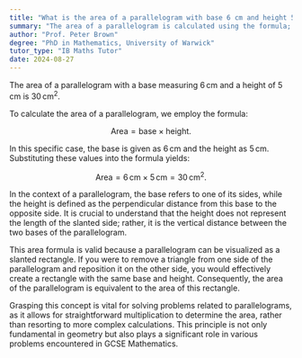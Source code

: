 ```yaml
---
title: "What is the area of a parallelogram with base 6 cm and height 5 cm?"
summary: "The area of a parallelogram is calculated using the formula; Area = base × height. For a base of 6 cm and height of 5 cm, the area is 30 cm²."
author: "Prof. Peter Brown"
degree: "PhD in Mathematics, University of Warwick"
tutor_type: "IB Maths Tutor"
date: 2024-08-27
---
```


The area of a parallelogram with a base measuring $6 \, \text{cm}$ and a height of $5 \, \text{cm}$ is $30 \, \text{cm}^2$.

To calculate the area of a parallelogram, we employ the formula:

$$
\text{Area} = \text{base} \times \text{height}.
$$

In this specific case, the base is given as $6 \, \text{cm}$ and the height as $5 \, \text{cm}$. Substituting these values into the formula yields:

$$
\text{Area} = 6 \, \text{cm} \times 5 \, \text{cm} = 30 \, \text{cm}^2.
$$

In the context of a parallelogram, the base refers to one of its sides, while the height is defined as the perpendicular distance from this base to the opposite side. It is crucial to understand that the height does not represent the length of the slanted side; rather, it is the vertical distance between the two bases of the parallelogram.

This area formula is valid because a parallelogram can be visualized as a slanted rectangle. If you were to remove a triangle from one side of the parallelogram and reposition it on the other side, you would effectively create a rectangle with the same base and height. Consequently, the area of the parallelogram is equivalent to the area of this rectangle.

Grasping this concept is vital for solving problems related to parallelograms, as it allows for straightforward multiplication to determine the area, rather than resorting to more complex calculations. This principle is not only fundamental in geometry but also plays a significant role in various problems encountered in GCSE Mathematics.
    
